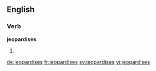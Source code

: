 ==English==

===Verb===
'''jeopardises'''

# {{third-person singular of|jeopardise}}

[[de:jeopardises]]
[[fr:jeopardises]]
[[sv:jeopardises]]
[[vi:jeopardises]]